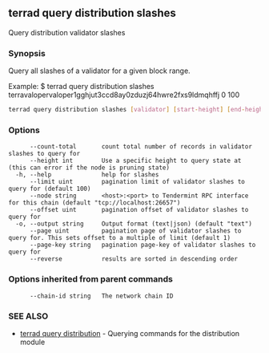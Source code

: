 ## terrad query distribution slashes

Query distribution validator slashes

### Synopsis

Query all slashes of a validator for a given block range.

Example:
$ terrad query distribution slashes terravalopervaloper1gghjut3ccd8ay0zduzj64hwre2fxs9ldmqhffj 0 100

```sh Terrad
terrad query distribution slashes [validator] [start-height] [end-height] [flags]
```

### Options

```
      --count-total       count total number of records in validator slashes to query for
      --height int        Use a specific height to query state at (this can error if the node is pruning state)
  -h, --help              help for slashes
      --limit uint        pagination limit of validator slashes to query for (default 100)
      --node string       <host>:<port> to Tendermint RPC interface for this chain (default "tcp://localhost:26657")
      --offset uint       pagination offset of validator slashes to query for
  -o, --output string     Output format (text|json) (default "text")
      --page uint         pagination page of validator slashes to query for. This sets offset to a multiple of limit (default 1)
      --page-key string   pagination page-key of validator slashes to query for
      --reverse           results are sorted in descending order
```

### Options inherited from parent commands

```
      --chain-id string   The network chain ID
```

### SEE ALSO

* [terrad query distribution](terrad_query_distribution.md)	 - Querying commands for the distribution module


